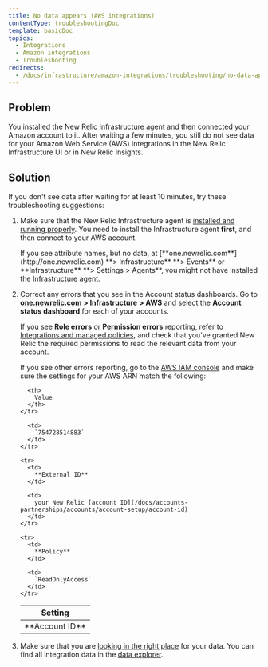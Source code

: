 ```yaml
---
title: No data appears (AWS integrations)
contentType: troubleshootingDoc
template: basicDoc
topics:
  - Integrations
  - Amazon integrations
  - Troubleshooting
redirects:
  - /docs/infrastructure/amazon-integrations/troubleshooting/no-data-appears-amazonaws-integrations
---
```


## Problem

You installed the New Relic Infrastructure agent and then connected your Amazon account to it. After waiting a few minutes, you still do not see data for your Amazon Web Service (AWS) integrations in the New Relic Infrastructure UI or in New Relic Insights.

## Solution

If you don't see data after waiting for at least 10 minutes, try these troubleshooting suggestions:

1. Make sure that the New Relic Infrastructure agent is [installed and running properly](/docs/infrastructure/new-relic-infrastructure/troubleshooting/no-data-appears-infrastructure). You need to install the Infrastructure agent **first**, and then connect to your AWS account.

   <Callout variant="tip">
     If you see attribute names, but no data, at [**one.newrelic.com**](http://one.newrelic.com) **> Infrastructure** **> Events** or **Infrastructure** **> Settings > Agents**, you might not have installed the Infrastructure agent.
   </Callout>
2. Correct any errors that you see in the Account status dashboards. Go to [**one.newrelic.com**](http://one.newrelic.com) **> Infrastructure** **> AWS** and select the **Account status dashboard** for each of your accounts.

   If you see **Role errors** or **Permission errors** reporting, refer to [Integrations and managed policies](https://docs.newrelic.com/docs/integrations/amazon-integrations/getting-started/integrations-managed-policies), and check that you've granted New Relic the required permissions to read the relevant data from your account.

   If you see other errors reporting, go to the [AWS IAM console](https://console.aws.amazon.com/iam/home?#/roles) and make sure the settings for your AWS ARN match the following:

   <Table>
     <thead>
       <tr>
         <th>
           Setting
         </th>

         <th>
           Value
         </th>
       </tr>
     </thead>

     <tbody>
       <tr>
         <td>
           **Account ID**
         </td>

         <td>
           `754728514883`
         </td>
       </tr>

       <tr>
         <td>
           **External ID**
         </td>

         <td>
           your New Relic [account ID](/docs/accounts-partnerships/accounts/account-setup/account-id)
         </td>
       </tr>

       <tr>
         <td>
           **Policy**
         </td>

         <td>
           `ReadOnlyAccess`
         </td>
       </tr>
     </tbody>
   </Table>
3. Make sure that you are [looking in the right place](/docs/infrastructure/integrations-getting-started/getting-started/understand-integration-data-data-types#metric) for your data. You can find all integration data in the [data explorer](/docs/query-your-data/explore-query-data/data-explorer/introduction-data-explorer).
